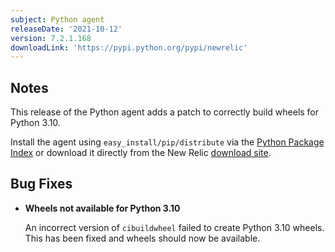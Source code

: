 ```yaml
---
subject: Python agent
releaseDate: '2021-10-12'
version: 7.2.1.168
downloadLink: 'https://pypi.python.org/pypi/newrelic'
---
```


## Notes

This release of the Python agent adds a patch to correctly build wheels for Python 3.10.

Install the agent using `easy_install/pip/distribute` via the [Python Package Index](https://pypi.python.org/pypi/newrelic) or download it directly from the New Relic [download site](http://download.newrelic.com/python_agent/release).

## Bug Fixes

* **Wheels not available for Python 3.10**

  An incorrect version of `cibuildwheel` failed to create Python 3.10 wheels. This has been fixed and wheels should now be available.
